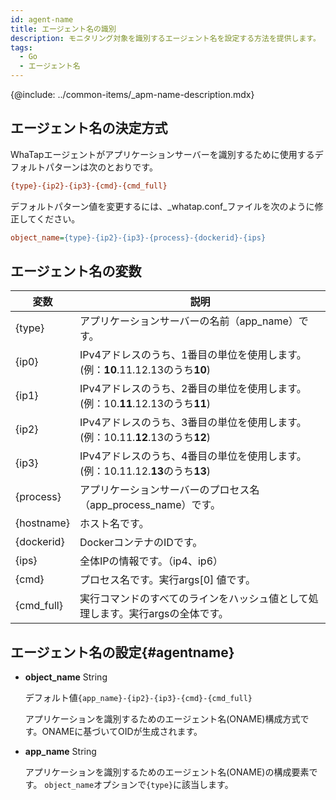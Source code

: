 ```yaml
---
id: agent-name
title: エージェント名の識別
description: モニタリング対象を識別するエージェント名を設定する方法を提供します。
tags:
  - Go
  - エージェント名
---
```


{@include: ../common-items/_apm-name-description.mdx}

## エージェント名の決定方式

WhaTapエージェントがアプリケーションサーバーを識別するために使用するデフォルトパターンは次のとおりです。

```ini title='Default pattern'
{type}-{ip2}-{ip3}-{cmd}-{cmd_full}
```

デフォルトパターン値を変更するには、_whatap.conf_ファイルを次のように修正してください。

```ini title='whatap.conf'
object_name={type}-{ip2}-{ip3}-{process}-{dockerid}-{ips}
```

## エージェント名の変数

| 変数         | 説明                                                                      |
| ---------- | ----------------------------------------------------------------------- |
| {type}     | アプリケーションサーバーの名前（app_name）です。                                            |
| {ip0}      | IPv4アドレスのうち、1番目の単位を使用します。(例：**10**.11.12.13のうち**10**)                   |
| {ip1}      | IPv4アドレスのうち、2番目の単位を使用します。(例：10.**11**.12.13のうち**11**)                   |
| {ip2}      | IPv4アドレスのうち、3番目の単位を使用します。(例：10.11.**12**.13のうち**12**)                   |
| {ip3}      | IPv4アドレスのうち、4番目の単位を使用します。(例：10.11.12.**13**のうち**13**)                   |
| {process}  | アプリケーションサーバーのプロセス名（app_process_name）です。                                 |
| {hostname} | ホスト名です。                                                                 |
| {dockerid} | DockerコンテナのIDです。                                                        |
| {ips}      | 全体IPの情報です。（ip4、ip6）                                                     |
| {cmd}      | プロセス名です。実行args[0] 値です。                                                  |
| {cmd_full} | 実行コマンドのすべてのラインをハッシュ値として処理します。実行argsの全体です。                               |

## エージェント名の設定{#agentname}

-   **object_name** <span class='type'>String</span>

    デフォルト値`{app_name}-{ip2}-{ip3}-{cmd}-{cmd_full}`

    アプリケーションを識別するためのエージェント名(ONAME)構成方式です。ONAMEに基づいてOIDが生成されます。

-   **app_name** <span class='type'>String</span>

    アプリケーションを識別するためのエージェント名(ONAME)の構成要素です。 `object_name`オプションで`{type}`に該当します。
